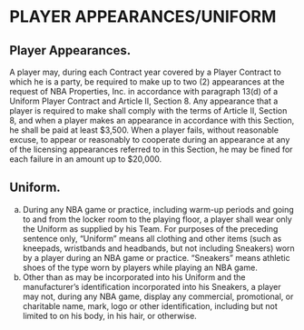 # PLAYER APPEARANCES/UNIFORM

## Player Appearances.

A player may, during each Contract year covered by a Player Contract to which he is a party, be required to make up to two (2) appearances at the request of NBA Properties, Inc. in accordance with paragraph 13(d) of a Uniform Player Contract and Article II, Section 8. Any appearance that a player is required to make shall comply with the terms of Article II, Section 8, and when a player makes an appearance in accordance with this Section, he shall be paid at least \$3,500. When a player fails, without reasonable excuse, to appear or reasonably to cooperate during an appearance at any of the licensing appearances referred to in this Section, he may be fined for each failure in an amount up to \$20,000.

## Uniform.

(a) During any NBA game or practice, including warm-up periods and going to and from the locker room to the playing floor, a player shall wear only the Uniform as supplied by his Team. For purposes of the preceding sentence only, "Uniform" means all clothing and other items (such as kneepads, wristbands and headbands, but not including Sneakers) worn by a player during an NBA game or practice. "Sneakers" means athletic shoes of the type worn by players while playing an NBA game.
(b) Other than as may be incorporated into his Uniform and the manufacturer's identification incorporated into his Sneakers, a player may not, during any NBA game, display any commercial, promotional, or charitable name, mark, logo or other identification, including but not limited to on his body, in his hair, or otherwise.